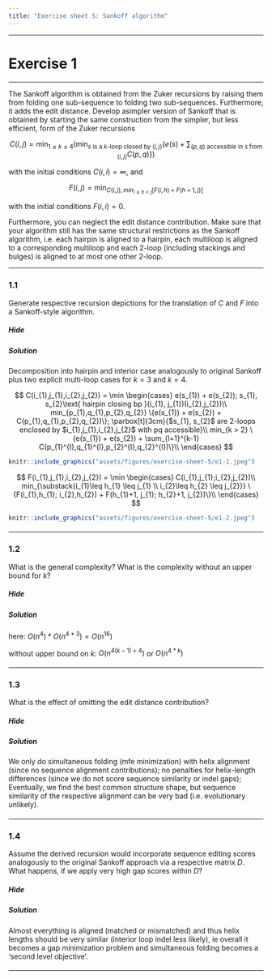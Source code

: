 ```yaml
---
title: "Exercise sheet 5: Sankoff algorithm"
---
```



---------------------------------

# Exercise 1

---------------------------------

::: {.question data-latex=""}

The Sankoff algorithm is obtained from the Zuker recursions by raising them from folding one sub-sequence to folding two sub-sequences.
Furthermore, it adds the edit distance.
Develop asimpler version of Sankoff that is obtained by starting the same construction from the simpler, but less efficient, form of the Zuker recursions

$$
C(i,j) = \min_{1 \leq k \leq 4} \left( \min_{s \text{ is a $k$-loop closed by } (i,j)} \left\{ e(s) + \sum_{(p,q) \text{ accessible in $s$ from } (i,j)} C(p,q) \right\} \right)
$$

with the initial conditions $C(i,i) = \infty$, and

$$
F(i,j) = \min_{ C(i,j), min_{i \leq h < j} \left[ F(i,h) + F(h+1,j) \right]}
$$

with the initial conditions $F(i,i) = 0$.

Furthermore, you can neglect the edit distance contribution.
Make sure that your algorithm still has the same structural restrictions as the Sankoff algorithm,
i.e. each hairpin is aligned to a hairpin,
each multiloop is aligned to a corresponding multiloop and each 2-loop (including stackings and bulges) is aligned to at most one other 2-loop.

:::

---------------------------------

### 1.1

::: {.question data-latex=""}

Generate respective recursion depictions for the translation of $C$ and $F$ into a Sankoff-style algorithm.

:::

#### {.tabset}

##### Hide

##### Solution

::: {.answer data-latex=""}

Decomposition into hairpin and interior case analogously to original Sankoff plus two explicit multi-loop cases for $k=3$ and $k=4$.

$$
  C(i_{1},j_{1},i_{2},j_{2}) = \min
  \begin{cases}
    e(s_{1}) + e(s_{2}); s_{1}, s_{2}\text{ hairpin closing bp }(i_{1}, j_{1})(i_{2},j_{2})\\
    min_{p_{1},q_{1},p_{2},q_{2}} \{e(s_{1}) + e(s_{2}) + C(p_{1},q_{1},p_{2},q_{2})\}; \parbox[t]{3cm}{$s_{1}, s_{2}$ are 2-loops enclosed by $i_{1},j_{1},i_{2},j_{2}$ with pq accessible}\\
    min_{k > 2} \{e(s_{1}) + e(s_{2}) + \sum_{l=1}^{k-1} C(p_{1}^{l},q_{1}^{l},p_{2}^{l},q_{2}^{l})\}\\
  \end{cases}
$$


```r
knitr::include_graphics("assets/figures/exercise-sheet-5/e1-1.jpeg")
```

$$
  F(i_{1},j_{1},i_{2},j_{2}) = \min
  \begin{cases}
    C(i_{1},j_{1};i_{2},j_{2})\\
    min_{\substack{i_{1}\leq h_{1} \leq j_{1} \\ i_{2}\leq h_{2} \leq j_{2}}} \{F(i_{1},h_{1}; i_{2},h_{2}) +  F(h_{1}+1, j_{1}; h_{2}+1, j_{2})\}\\
  \end{cases}
$$

```r
knitr::include_graphics("assets/figures/exercise-sheet-5/e1-2.jpeg")
```

:::

#### {-}

---------------------------------

### 1.2

::: {.question data-latex=""}

What is the general complexity?
What is the complexity without an upper bound for $k$?

:::

#### {.tabset}

##### Hide

##### Solution

::: {.answer data-latex=""}

here: $O(n^4)*O(n^{4*3}) = O(n^{16})$

without upper bound on $k$: $O(n^{4(k-1)+4})$ or $O(n^{4*k})$

:::

#### {-}

---------------------------------

### 1.3

::: {.question data-latex=""}

What is the effect of omitting the edit distance contribution?

:::

#### {.tabset}

##### Hide

##### Solution

::: {.answer data-latex=""}

We only do simultaneous folding (mfe minimization) with helix alignment (since no sequence alignment contributions);
no penalties for helix-length differences (since we do not score sequence similarity or indel gaps);
Eventually, we find the best common structure shape, but sequence similarity of the respective alignment can be very bad (i.e. evolutionary unlikely).

:::

#### {-}

---------------------------------

### 1.4

::: {.question data-latex=""}

Assume the derived recursion would incorporate sequence editing scores analogously to the original Sankoff approach via a respective matrix $D$.
What happens, if we apply very high gap scores within $D$?

:::

#### {.tabset}

##### Hide

##### Solution

::: {.answer data-latex=""}

Almost everything is aligned (matched or mismatched) and thus helix lengths should be very similar (interior loop indel less likely), ie overall it becomes a gap minimization problem and simultaneous folding becomes a 'second level objective'.

:::

#### {-}

---------------------------------
